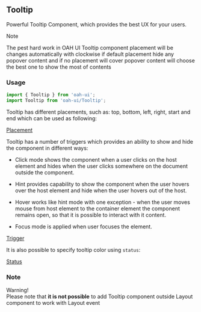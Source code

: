 ## Tooltip

Powerful Tooltip Component, which provides the best UX for your users.

<div class="note note-info">
  <div class="note-title">Note</div>
  <div class="note-body">
    <p>
      The pest hard work in OAH UI Tooltip component placement will be changes
      automatically with clockwise if default placement hide any popover content
      and if no placement will cover popover content will choose the best one to
      show the most of contents
    </p>
  </div>
</div>

### Usage

```js
import { Tooltip } from 'oah-ui';
import Tooltip from 'oah-ui/Tooltip';
```

Tooltip has different placements, such as: top, bottom, left, right, start and end which can be used as following:

[Placement](demo://Placement.tsx)

Tooltip has a number of triggers which provides an ability to show and hide the component in different ways:

- Click mode shows the component when a user clicks on the host element and hides when the user clicks somewhere on the document outside the component.

- Hint provides capability to show the component when the user hovers over the host element and hide when the user hovers out of the host.

- Hover works like hint mode with one exception - when the user moves mouse from host element to the container element the component remains open, so that it is possible to interact with it content.

- Focus mode is applied when user focuses the element.

[Trigger](demo://Trigger.tsx)

It is also possible to specify tooltip color using `status`:

[Status](demo://Status.tsx)

### Note

<div class="note note-warning">
  <div class="note-title">Warning!</div>
  <div class="note-body">
    Please note that <strong>it is not possible</strong> to add Tooltip
    component outside Layout component to work with Layout event
  </div>
</div>
